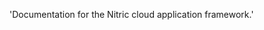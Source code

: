
  'Documentation for the Nitric cloud application framework.'


<HomeHeader
  title="Nitric Documentation"
  description="Learn how to quickly get started with Nitric by exploring tutorials, APIs, and platform resources. Discover how Nitric can empower you to build applications efficiently and effectively."
/>

<GettingStarted />

<BuildingBlocks />

<Libraries />

<AdditionalResources />
